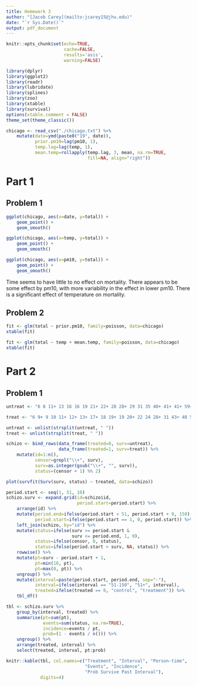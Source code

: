 ```yaml
---
title: Homework 3
author: "[Jacob Carey](mailto:jcarey15@jhu.edu)"
date: "`r Sys.Date()`"
output: pdf_document
---
```


```r
knitr::opts_chunk$set(echo=TRUE,
                      cache=FALSE,
                      results='asis',
                      warning=FALSE)
```

```r
library(dplyr)
library(ggplot2)
library(readr)
library(lubridate)
library(splines)
library(zoo)
library(xtable)
library(survival)
options(xtable.comment = FALSE)
theme_set(theme_classic())
```

```r
chicago <- read_csv("./chicago.txt") %>%
    mutate(date=ymd(paste0("19", date)),
           prior.pm10=lag(pm10, 1),
           temp.lag=lag(temp, 1),
           mean.temp=rollapply(temp.lag, 3, mean, na.rm=TRUE, 
                               fill=NA, align="right"))
```

# Part 1
## Problem 1
```r
ggplot(chicago, aes(x=date, y=total)) +
    geom_point() +
    geom_smooth()

ggplot(chicago, aes(x=temp, y=total)) +
    geom_point() +
    geom_smooth()

ggplot(chicago, aes(x=pm10, y=total)) +
    geom_point() +
    geom_smooth()
```

Time seems to have little to no effect on mortality. There appears to be 
some effect by pm10, with more variability in the effect in lower pm10. 
There is a significant effect of temperature on mortality.

## Problem 2 
```r
fit <- glm(total ~ prior.pm10, family=poisson, data=chicago)
xtable(fit)

fit <- glm(total ~ temp + mean.temp, family=poisson, data=chicago)
xtable(fit)
```

# Part 2
## Problem 1
```r
untreat <- "6 8 11+ 13 16 16 19 21+ 22+ 28 28+ 29 31 35 40+ 41+ 41+ 59+ 86+ 132+"

treat <- "6 9+ 9 10 11+ 12+ 13+ 17+ 18 19+ 19 20+ 22 24 28+ 31 43+ 48 51+ 57+"

untreat <- unlist(strsplit(untreat, " "))
treat <- unlist(strsplit(treat, " "))

schizo <- bind_rows(data_frame(treated=0, surv=untreat),
                    data_frame(treated=1, surv=treat)) %>%
    mutate(id=1:n(),
           censor=grepl("\\+", surv),
           surv=as.integer(gsub("\\+", "", surv)),
           status=(censor + 1) %% 2)

plot(survfit(Surv(surv, status) ~ treated, data=schizo))
```

```r
period.start <- seq(1, 51, 10)
schizo.surv <- expand.grid(id=schizo$id, 
                           period.start=period.start) %>%
    arrange(id) %>%
    mutate(period.end=ifelse(period.start < 51, period.start + 9, 150),
           period.start=ifelse(period.start == 1, 0, period.start)) %>%
    left_join(schizo, by="id") %>%
    mutate(status=ifelse(surv >= period.start &
                         surv <= period.end, 1, 0),
           status=ifelse(censor, 0, status),
           status=ifelse(period.start > surv, NA, status)) %>%
    rowwise() %>%
    mutate(pt=surv - period.start + 1,
           pt=min(10, pt),
           pt=max(0, pt)) %>%
    ungroup() %>%
    mutate(interval=paste(period.start, period.end, sep="-"),
           interval=ifelse(interval == "51-150", "51+", interval),
           treated=ifelse(treated == 0, "control", "treatment")) %>%
    tbl_df()

tbl <- schizo.surv %>%
    group_by(interval, treated) %>%
    summarise(pt=sum(pt),
              events=sum(status, na.rm=TRUE),
              incidence=events / pt,
              prob=(1 - events / n())) %>%
    ungroup() %>%
    arrange(treated, interval) %>%
    select(treated, interval, pt:prob)

knitr::kable(tbl, col.names=c("Treatment", "Interval", "Person-time",
                              "Events", "Incidence", 
                              "Prob Survive Past Interval"),
             digits=4)
```
